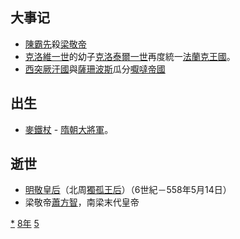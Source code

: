 {{yearTOC|558|南朝梁'''[[天启_(萧庄)|天启]]元年'''；高昌'''[[建昌_(麴寶茂)|建昌]]四年'''；北齊'''[[天保_(高洋)|天保]]九年'''；西梁'''[[大定_(萧詧)|大定]]四年'''；南朝陳'''[[永定_(陈霸先)|永定]]二年'''；北周'''[[周明帝|明帝]]二年'''；新罗'''[[開國_(新羅)|開國]]八年'''}}

== 大事记 ==
*[[陳霸先|陳霸先]]殺[[梁敬帝|梁敬帝]]
*[[克洛維一世|克洛維一世]]的幼子[[克洛泰爾一世|克洛泰爾一世]]再度統一[[法蘭克王國|法蘭克王國]]。
*[[西突厥汗國|西突厥汗國]]與[[薩珊波斯|薩珊波斯]]瓜分[[嚈噠帝國|嚈噠帝國]]

== 出生 ==
* [[麥鐵杖|麥鐵杖]] - [[隋朝|隋朝]][[大將軍_(東亞)|大將軍]]。

== 逝世 ==
*[[明敬皇后_(北周)|明敬皇后]]（北周[[獨孤王后|獨孤王后]]）（6世紀－558年5月14日）
*梁敬帝[[蕭方智|蕭方智]]，南梁末代皇帝

{{Wikisource year mention}}
[[Category:558年|*]]
[[Category:550年代|8年]]
[[Category:6世纪各年|5]]